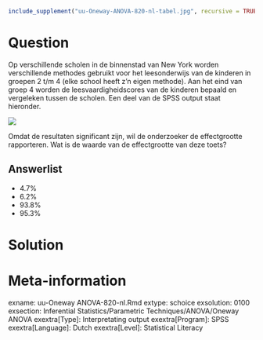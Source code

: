 ```r
include_supplement("uu-Oneway-ANOVA-820-nl-tabel.jpg", recursive = TRUE)
```



Question
========
  
Op verschillende scholen in de binnenstad van New York worden verschillende methodes gebruikt voor het leesonderwijs van de kinderen in groepen 2 t/m 4 (elke school heeft z’n eigen methode). Aan het eind van groep 4 worden de leesvaardigheidscores van de kinderen bepaald en vergeleken tussen de scholen. Een deel van de SPSS output staat hieronder. 

![](uu-Oneway-ANOVA-820-nl-tabel.jpg)

Omdat de resultaten significant zijn, wil de onderzoeker de effectgrootte rapporteren. Wat is de waarde van de effectgrootte van deze toets?
  
Answerlist
----------
* 4.7%
* 6.2% 
* 93.8%
* 95.3%



Solution
========
  


Meta-information
================
exname: uu-Oneway ANOVA-820-nl.Rmd
extype: schoice
exsolution: 0100
exsection: Inferential Statistics/Parametric Techniques/ANOVA/Oneway ANOVA
exextra[Type]: Interpretating output
exextra[Program]: SPSS
exextra[Language]: Dutch
exextra[Level]: Statistical Literacy
